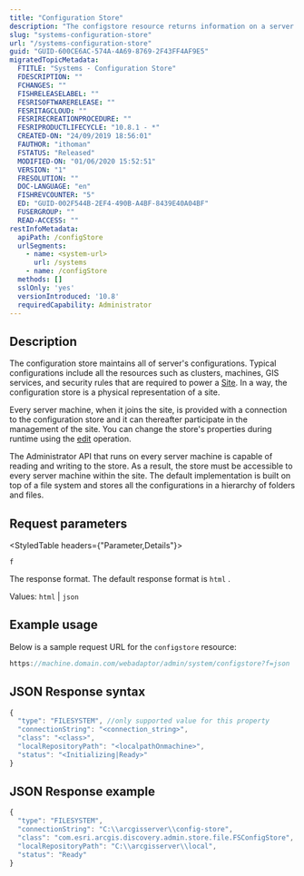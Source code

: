 ```yaml
---
title: "Configuration Store"
description: "The configstore resource returns information on a server's configuration."
slug: "systems-configuration-store"
url: "/systems-configuration-store"
guid: "GUID-600CE6AC-574A-4A69-8769-2F43FF4AF9E5"
migratedTopicMetadata:
  FTITLE: "Systems - Configuration Store"
  FDESCRIPTION: ""
  FCHANGES: ""
  FISHRELEASELABEL: ""
  FESRISOFTWARERELEASE: ""
  FESRITAGCLOUD: ""
  FESRIRECREATIONPROCEDURE: ""
  FESRIPRODUCTLIFECYCLE: "10.8.1 - *"
  CREATED-ON: "24/09/2019 18:56:01"
  FAUTHOR: "ithoman"
  FSTATUS: "Released"
  MODIFIED-ON: "01/06/2020 15:52:51"
  VERSION: "1"
  FRESOLUTION: ""
  DOC-LANGUAGE: "en"
  FISHREVCOUNTER: "5"
  ED: "GUID-002F544B-2EF4-490B-A4BF-8439E40A04BF"
  FUSERGROUP: ""
  READ-ACCESS: ""
restInfoMetadata:
  apiPath: /configStore
  urlSegments:
    - name: <system-url>
      url: /systems
    - name: /configStore
  methods: []
  sslOnly: 'yes'
  versionIntroduced: '10.8'
  requiredCapability: Administrator
---
```


## Description

The configuration store maintains all of server's configurations. Typical configurations include all the resources such as clusters, machines, GIS services, and security rules that are required to power a [Site](/admin-site-root). In a way, the configuration store is a physical representation of a site. 

Every server machine, when it joins the site, is provided with a connection to the configuration store and it can thereafter participate in the management of the site. You can change the store's properties during runtime using the [edit](/systems-configuration-store-edit-config-store) operation. 

The Administrator API that runs on every server machine is capable of reading and writing to the store. As a result, the store must be accessible to every server machine within the site. The default implementation is built on top of a file system and stores all the configurations in a hierarchy of folders and files. 

##  Request parameters

<StyledTable headers={"Parameter,Details"}>

<StyledTableRow>

<StyledTableCell cellStyle="markdown">

`f` 

</StyledTableCell>

<StyledTableCell cellStyle="markdown">

The response format. The default response format is `html` .

Values: `html`  \| `json` 

</StyledTableCell>

</StyledTableRow>

</StyledTable>

## Example usage

Below is a sample request URL for the `configstore`  resource:

```javascript
https://machine.domain.com/webadaptor/admin/system/configstore?f=json
```

 

## JSON Response syntax

```javascript
{
  "type": "FILESYSTEM", //only supported value for this property
  "connectionString": "<connection_string>",
  "class": "<class>",
  "localRepositoryPath": "<localpathOnmachine>",
  "status": "<Initializing|Ready>"
}
```

 

## JSON Response example

```javascript
{
  "type": "FILESYSTEM",
  "connectionString": "C:\\arcgisserver\\config-store",
  "class": "com.esri.arcgis.discovery.admin.store.file.FSConfigStore", //default class name for FILESYSTEM type
  "localRepositoryPath": "C:\\arcgisserver\\local",	
  "status": "Ready"
}
```

 
